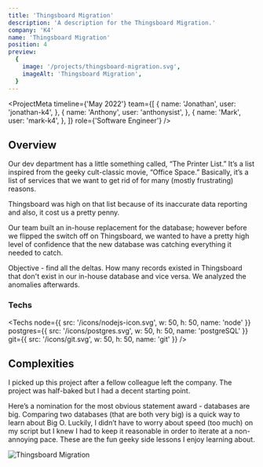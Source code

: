 ```yaml
---
title: 'Thingsboard Migration'
description: 'A description for the Thingsboard Migration.'
company: 'K4'
name: 'Thingsboard Migration'
position: 4
preview:
  {
    image: '/projects/thingsboard-migration.svg',
    imageAlt: 'Thingsboard Migration',
  }
---
```


<ProjectMeta
  timeline={'May 2022'}
  team={[
    {
      name: 'Jonathan',
      user: 'jonathan-k4',
    },
    {
      name: 'Anthony',
      user: 'anthonysist',
    },
    {
      name: 'Mark',
      user: 'mark-k4',
    },
  ]}
  role={'Software Engineer'}
/>

## Overview

Our dev department has a little something called, “The Printer List.” It’s a list inspired from the geeky cult-classic movie, “Office Space.” Basically, it’s a list of services that we want to get rid of for many (mostly frustrating) reasons.

Thingsboard was high on that list because of its inaccurate data reporting and also, it cost us a pretty penny.

Our team built an in-house replacement for the database; however before we flipped the switch off on Thingsboard, we wanted to have a pretty high level of confidence that the new database was catching everything it needed to catch.

Objective - find all the deltas. How many records existed in Thingsboard that don't exist in our in-house database and vice versa. We analyzed the anomalies afterwards.

### Techs

<Techs
  node={{ src: '/icons/nodejs-icon.svg', w: 50, h: 50, name: 'node' }}
  postgres={{ src: '/icons/postgres.svg', w: 50, h: 50, name: 'postgreSQL' }}
  git={{ src: '/icons/git.svg', w: 50, h: 50, name: 'git' }}
/>

## Complexities

I picked up this project after a fellow colleague left the company. The project was half-baked but I had a decent starting point.

Here’s a nomination for the most obvious statement award - databases are big. Comparing two databases (that are both very big) is a quick way to learn about Big O. Luckily, I didn’t have to worry about speed (too much) on my script but I knew I had to keep it reasonable in order to iterate at a non-annoying pace. These are the fun geeky side lessons I enjoy learning about.

<Image
  src="/projects/thingsboard-migration.svg"
  alt="Thingsboard Migration"
  width={1200}
  height={650}
  loading="lazy"
  className="mx-auto"
/>
